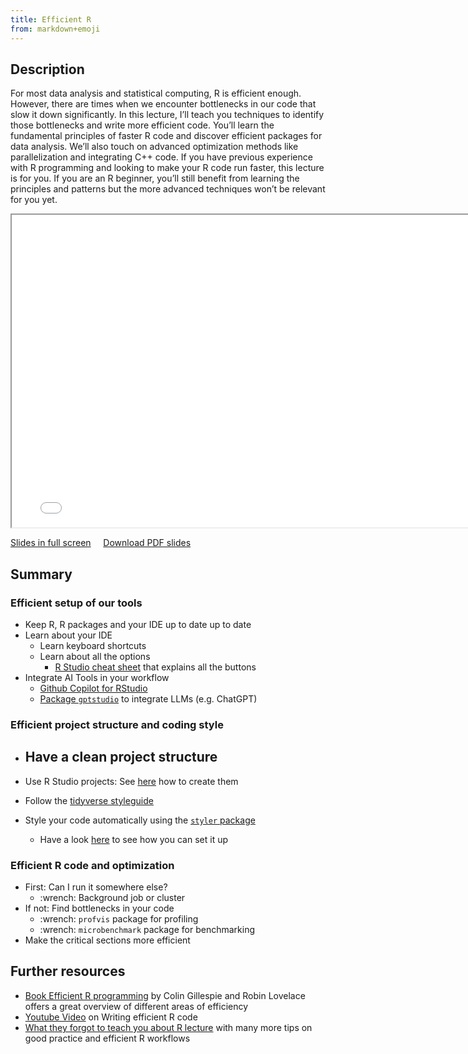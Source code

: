 ```yaml
---
title: Efficient R
from: markdown+emoji
---
```


## Description

For most data analysis and statistical computing, R is efficient enough. However, there are times when we encounter bottlenecks in our code that slow it down significantly. In this lecture, I'll teach you techniques to identify those bottlenecks and write more efficient code. You'll learn the fundamental principles of faster R code and discover efficient packages for data analysis. We'll also touch on advanced optimization methods like parallelization and integrating C++ code. If you have previous experience with R programming and looking to make your R code run faster, this lecture is for you. If you are an R beginner, you'll still benefit from learning the principles and patterns but the more advanced techniques won't be relevant for you yet.

```{=html}
<iframe class="slide-deck" width="780" height="500" src="slides/2023_11_16_efficient_r.html"></iframe>
```

[Slides in full screen](slides/2023_11_16_efficient_r.html){target="_blank"} &nbsp;&nbsp;&nbsp; <a href="slides/02_efficient-R.pdf" download>Download PDF slides</a>

## Summary

### Efficient setup of our tools

- Keep R, R packages and your IDE up to date up to date
- Learn about your IDE
  - Learn keyboard shortcuts
  - Learn about all the options
    - [R Studio cheat sheet](https://raw.githubusercontent.com/rstudio/cheatsheets/master/rstudio-ide.pdf) that explains all the buttons
- Integrate AI Tools in your workflow
  - [Github Copilot for RStudio](https://docs.posit.co/ide/user/ide/guide/tools/copilot.html)
  - [Package `gptstudio`](https://github.com/MichelNivard/GPTstudio) to integrate LLMs (e.g. ChatGPT)

### Efficient project structure and coding style

- Have a clean project structure
  - 
- Use R Studio projects: See [here](https://selinazitrone.github.io/tools_and_tips/slides/2023_04_20_what_they_forgot_to_teach_you.html#/create-an-r-studio-project) how to create them

- Follow the [tidyverse styleguide](https://style.tidyverse.org/index.html)
- Style your code automatically using the [`styler` package](https://styler.r-lib.org/)
  - Have a look [here](https://selinazitrone.github.io/intro-r-data-analysis/sessions/11_good-practice.html#use-the-styler-package) to see how you can set it up

### Efficient R code and optimization

- First: Can I run it somewhere else?
  - :wrench: Background job or cluster
- If not: Find bottlenecks in your code
  - :wrench: `profvis` package for profiling
  - :wrench: `microbenchmark` package for benchmarking
- Make the critical sections more efficient

## Further resources

- [Book Efficient R programming](https://csgillespie.github.io/efficientR/) by Colin Gillespie and Robin Lovelace offers a great overview of different areas of efficiency
- [Youtube Video](https://www.youtube.com/watch?v=EHoTFOW1WjU) on Writing efficient R code
- [What they forgot to teach you about R lecture](https://selinazitrone.github.io/tools_and_tips/sessions/01_what_they_forgot.html) with many more tips on good practice and efficient R workflows